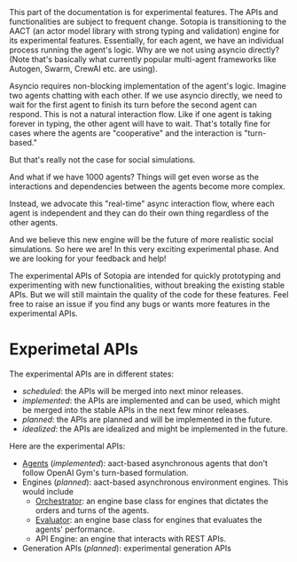 
<Callout type="warning">
This part of the documentation is for experimental features. The APIs and functionalities are subject to frequent change.
</Callout>

<Callout type="info">
Sotopia is transitioning to the AACT (an actor model library with strong typing and validation) engine for its experimental features. Essentially, for each agent, we have an individual process running the agent's logic. Why are we not using asyncio directly? (Note that's basically what currently popular multi-agent frameworks like Autogen, Swarm, CrewAI etc. are using).

Asyncio requires non-blocking implementation of the agent's logic. Imagine two agents chatting with each other. If we use asyncio directly, we need to wait for the first agent to finish its turn before the second agent can respond. This is not a natural interaction flow. Like if one agent is taking forever in typing, the other agent will have to wait. That's totally fine for cases where the agents are "cooperative" and the interaction is "turn-based."

But that's really not the case for social simulations.

And what if we have 1000 agents? Things will get even worse as the interactions and dependencies between the agents become more complex.

Instead, we advocate this "real-time" async interaction flow, where each agent is independent and they can do their own thing regardless of the other agents.

And we believe this new engine will be the future of more realistic social simulations.
So here we are! In this very exciting experimental phase. And we are looking for your feedback and help!
</Callout>

The experimental APIs of Sotopia are intended for quickly prototyping and experimenting with new functionalities,
without breaking the existing stable APIs. But we will still maintain the quality of the code for these features.
Feel free to raise an issue if you find any bugs or wants more features in the experimental APIs.

# Experimetal APIs
The experimental APIs are in different states:

- *scheduled*: the APIs will be merged into next minor releases.
- *implemented*: the APIs are implemented and can be used, which might be merged into the stable APIs in the next few minor releases.
- *planned*: the APIs are planned and will be implemented in the future.
- *idealized*: the APIs are idealized and might be implemented in the future.

Here are the experimental APIs:
- [Agents](/experimental/agents) (*implemented*): aact-based asynchronous agents that don't follow OpenAI Gym's turn-based formulation.
- Engines (*planned*): aact-based asynchronous environment engines. This would include
    - [Orchestrator](https://github.com/sotopia-lab/sotopia/issues/231): an engine base class for engines that dictates the orders and turns of the agents.
    - [Evaluator](https://github.com/sotopia-lab/sotopia/issues/232): an engine base class for engines that evaluates the agents' performance.
    - API Engine: an engine that interacts with REST APIs.
- Generation APIs (*planned*): experimental generation APIs
